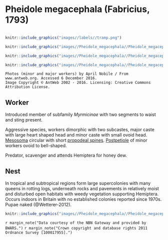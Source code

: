 # **Pheidole megacephala** (Fabricius, 1793)

```marginfigure
```

```r
knitr::include_graphics("images//labels//tramp.png")
```

```r
knitr::include_graphics("images//Pheidole_megacephala//Pheidole_megacephala_minor_head.jpg")
```

```r
knitr::include_graphics("images//Pheidole_megacephala//Pheidole_megacephala_major_head.jpg")
```

```r
knitr::include_graphics("images//Pheidole_megacephala//Pheidole_megacephala_minor_side.jpg")
```
```block
Photos (minor and major workers) by April Nobile / From www.antweb.org. Accessed 6 December 2016.
Image Copyright © AntWeb 2002 - 2016. Licensing: Creative Commons Attribution License.
```

## Worker
Introduced member of subfamily *Myrmicinae* with two segments to waist and sting present.

Aggressive species, workers dimorphic with two subcastes, major caste with large heart shaped head and minor caste with small ovoid head. [Mesosoma](#glossary) circular with short [propodeal spines](#glossary). [Postpetiole](#glossary) of minor workers ovoid to bell-shaped.

Predator, scavenger and attends Hemiptera for honey dew.

## Nest
In tropical and subtropical regions form large supercolonies with many queens in rotting logs, underneath rocks and pavements in relatively moist and disturbed open habitats with weedy vegetation supporting Hemiptera. Occurs indoors in Britain with no established colonies reported since 1970s. Pupae naked (@Wetterer-2012).

```r
knitr::include_graphics("images//Pheidole_megacephala//Pheidole_megacephala_map.png")
```
`r margin_note("Data courtesy of the NBN Gateway and provided by BWARS.")`
`r margin_note("Crown copyright and database rights 2011 Ordnance Survey [100017955].")`

\pagebreak